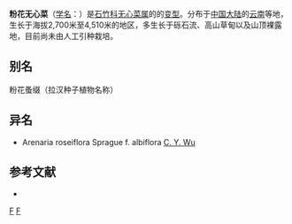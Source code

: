 {{Infraspeciesbox
| genus = Arenaria(植物) 
| species = roseiflora
| varietas = roseilora
| authority = 
| synonyms = 
}}

'''粉花无心菜'''（[[学名|学名]]：{{lang|la|''Arenaria roseiflora'' f. ''roseilora''}}）是[[石竹科|石竹科]][[无心菜属|无心菜属]][[]]的[[变型|]]的[[变型]]。分布于[[中国大陆|中国大陆]]的[[云南|云南]]等地，生长于海拔2,700米至4,510米的地区，多生长于砾石流、高山草甸以及山顶裸露地，目前尚未由人工引种栽培。

== 别名 ==
粉花蚤缀（拉汉种子植物名称）

== 异名 ==
* Arenaria roseiflora Sprague f. albiflora [[吴征镒|C. Y. Wu]]

== 参考文献 ==
<div class="references-small">
* {{cite web| url =http://www.bioinfo.cn/db05/KmzwSpecies.php?action=view&id=3671| title =粉花无心菜（原变型）| work =《中国高等植物数据库全库》| publisher =中国科学院微生物研究所| author =昆明植物研究所| accessdate =2009-02-24| deadurl =yes| archiveurl =https://web.archive.org/web/20160305090155/http://www.bioinfo.cn/db05/KmzwSpecies.php?action=view&id=3671| archivedate =2016-03-05}}
</div>

{{Taxonbar}}
[[Category:无心菜属|F]]
[[Category:云南植物|F]]